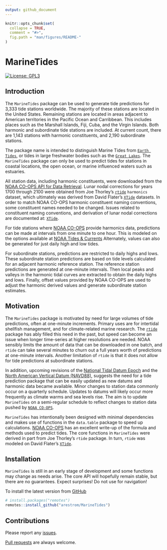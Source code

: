 ```yaml
---
output: github_document
---
```


<!-- README.md is generated from README.Rmd. Please edit that file -->

```r
knitr::opts_chunk$set(
  collapse = TRUE,
  comment = "#>",
  fig.path = "man/figures/README-"
)
```

# MarineTides

<!-- badges: start -->
[![License: GPL3](https://img.shields.io/badge/License-GPL3-blue.svg)](https://www.gnu.org/licenses/gpl-3.0.en.html)
<!-- badges: end -->

## Introduction

The `MarineTides` package can be used to generate tide predictions for 3,333 tide stations worldwide. The majority of these stations are located in the United States. Remaining stations are located in areas adjacent to American territories in the Pacific Ocean and Carribbean. This includes places such as the Marshall Islands, Fiji, Cuba, and the Virgin Islands. Both harmonic and subordinate tide stations are included. At current count, there are 1,143 stations with harmonic constituents, and 2,190 subordinate stations. 

The package name is intended to distinguish Marine Tides from [`Earth Tides`](https://en.wikipedia.org/wiki/Earth_tide), or tides in large freshwater bodies such as the [`Great Lakes`](https://oceanservice.noaa.gov/facts/gltides.html). The `MarineTides` package can only be used to predict tides for stations in coastal locations, the open ocean, or marine influenced waters such as estuaries. 

All station data, including harmonic constituents, were downloaded from the [NOAA CO-OPS API for Data Retrieval](https://api.tidesandcurrents.noaa.gov/api/prod/#products). Lunar nodal corrections for years 1700 through 2100 were obtained from Joe Thorley's [`rtide`](https://github.com/poissonconsulting/rtide) `harmonics` dataset, which ultimately was derived from David Flater's [`XTide`](https://flaterco.com/xtide/files.html#harmonicsfiles) datasets. In order to match NOAA CO-OPS harmonic constituent naming conventions, some constituent names needed to be changed. Issues related to constituent naming conventions, and derivation of lunar nodal corrections are documented at: [`XTide`](https://flaterco.com/files/xtide/congen_input.txt).

For tide stations where [NOAA CO-OPS](https://api.tidesandcurrents.noaa.gov/api/prod/#products) provide harmonics data, predictions can be made at intervals from one minute to one hour. This is modeled on the options available at [NOAA Tides & Currents](https://tidesandcurrents.noaa.gov/) Alternately, values can also be generated for just daily high and low tides. 

For subordinate stations, predictions are restricted to daily highs and lows. These subordinate station predictions are based on tide levels calculated for an adjacent harmonic reference station. The reference station predictions are generated at one-minute intervals. Then local peaks and valleys in the harmonic tidal curves are extracted to obtain the daily highs and lows. Finally, offset values provided by NOAA CO-OPS are used to adjust the harmonic derived values and generate subordinate station estimates. 

## Motivation

The `MarineTides` package is motivated by need for large volumes of tide predictions, often at one-minute increments. Primary uses are for intertidal shellfish management, and for climate-related marine research. The [`rtide`](https://github.com/poissonconsulting/rtide) package has ably filled this need in the past, but speed can become an issue when longer time-series at higher resolutions are needed. NOAA sensibly limits the amount of data that can be downloaded in one batch, and `rtide` can take several minutes to churn out a full years worth of predictions at one-minute intervals. Another limitation of `rtide` is that it does not allow for tide predictions at subordinate stations. 

In addition, upcoming revisions of the [National Tidal Datum Epoch](https://tidesandcurrents.noaa.gov/datum-updates/ntde/) and the [North American Vertical Datum (NAVD88)](https://oceanservice.noaa.gov/geodesy/three-datums.html), suggests the need for a tide prediction package that can be easily updated as new datums and harmonic data became available. Minor changes to station data commonly occur on a quarterly schedule. Updates to datums will likely occur more frequently as climate warms and sea levels rise. The aim is to update `MarineTides` on a semi-regular schedule to reflect changes to station data pushed by [`NOAA CO-OPS`](https://tidesandcurrents.noaa.gov/products.html). 

`MarineTides` has intentionally been designed with minimal dependencies and makes use of functions in the `data.table` package to speed up calculations. [NOAA CO-OPS](https://tidesandcurrents.noaa.gov/about_harmonic_constituents.html) has an excellent write-up of the formula and methods used to predict tides. The core functions in `MarineTides` were derived in part from Joe Thorley's `rtide` package. In turn, `rtide` was modeled on David Flater's [`XTide`](https://flaterco.com/xtide/).  

## Installation

`MarineTides` is still in an early stage of development and some functions may change as needs arise. The core API will hopefully remain stable, but there are no guarantees. Expect surprises! Do not use for navigation!

To install the latest version from [GitHub](https://github.com/arestrom/MarineTides)
```r
# install.packages("remotes")
remotes::install_github("arestrom/MarineTides")
```

## Contributions

Please report any [issues](https://github.com/arestrom/MarineTides/issues).

[Pull requests](https://github.com/arestrom/MarineTides/pulls) are always welcome.
